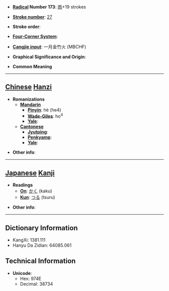 * '''[[Wiktionary:Chinese radical index| Radical]] Number 173''': [[Wiktionary:Chinese radical index 雨|雨]]+19 strokes

* '''[[Wiktionary:Chinese total strokes index|Stroke number]]''': [[Wiktionary:Chinese total strokes index 27|27]]

* '''Stroke order''': 

* '''[[Wiktionary:Chinese four corner index|Four-Corner System]]''': 

* '''[[Wiktionary:Chinese Cangjie index|Cangjie input]]''': 一月金竹火 (MBCHF)

* '''Graphical Significance and Origin''': 

* '''Common Meaning'''

----

== [[Chinese]] [[Hanzi]] ==

* '''Romanizations'''
** '''[[Mandarin]]'''
*** '''[[Pinyin]]''': hè (he4)
*** '''[[Wade-Giles]]''': ho<sup>4</sup>
*** '''[[Yale]]''': 
** '''[[Cantonese]]'''
*** '''[[Jyutping]]''':
*** '''[[Penkyamp]]''': 
*** '''[[Yale]]''': 

* '''Other info''': 

----

== [[Japanese]] [[Kanji]] ==

* '''Readings'''
** '''[[On]]''': [[かく]] (kaku)
** '''[[Kun]]''': [[つる]] (tsuru)

* '''Other info''':  

----

== Dictionary Information ==

* KangXi: 1381.111
* Hanyu Da Zidian: 64085.061

== Technical Information ==

* '''Unicode''':
** Hex: 974E
** Decimal: 38734